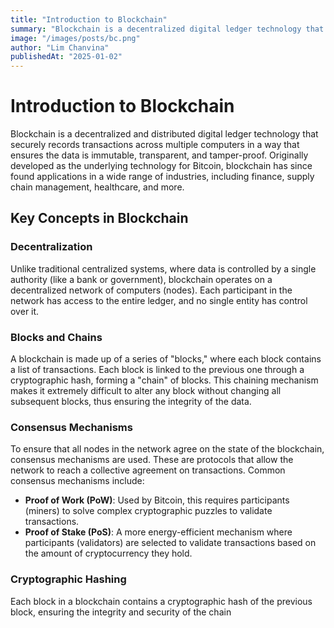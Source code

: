 ```yaml
---
title: "Introduction to Blockchain"
summary: "Blockchain is a decentralized digital ledger technology that securely records transactions across multiple computers."
image: "/images/posts/bc.png"
author: "Lim Chanvina"
publishedAt: "2025-01-02"
---
```


# Introduction to Blockchain

Blockchain is a decentralized and distributed digital ledger technology that securely records transactions across multiple computers in a way that ensures the data is immutable, transparent, and tamper-proof. Originally developed as the underlying technology for Bitcoin, blockchain has since found applications in a wide range of industries, including finance, supply chain management, healthcare, and more.

## Key Concepts in Blockchain

### Decentralization
Unlike traditional centralized systems, where data is controlled by a single authority (like a bank or government), blockchain operates on a decentralized network of computers (nodes). Each participant in the network has access to the entire ledger, and no single entity has control over it.

### Blocks and Chains
A blockchain is made up of a series of "blocks," where each block contains a list of transactions. Each block is linked to the previous one through a cryptographic hash, forming a "chain" of blocks. This chaining mechanism makes it extremely difficult to alter any block without changing all subsequent blocks, thus ensuring the integrity of the data.

### Consensus Mechanisms
To ensure that all nodes in the network agree on the state of the blockchain, consensus mechanisms are used. These are protocols that allow the network to reach a collective agreement on transactions. Common consensus mechanisms include:
- **Proof of Work (PoW)**: Used by Bitcoin, this requires participants (miners) to solve complex cryptographic puzzles to validate transactions.
- **Proof of Stake (PoS)**: A more energy-efficient mechanism where participants (validators) are selected to validate transactions based on the amount of cryptocurrency they hold.

### Cryptographic Hashing
Each block in a blockchain contains a cryptographic hash of the previous block, ensuring the integrity and security of the chain

<Counter />